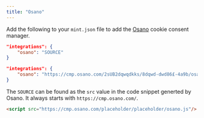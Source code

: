 ```yaml
---
title: "Osano"
---
```


Add the following to your `mint.json` file to add the [Osano](https://www.osano.com/) cookie consent manager.

<CodeGroup>

```json Integration options in mint.json
"integrations": {
    "osano": "SOURCE"
}
```

```json Example
"integrations": {
    "osano": "https://cmp.osano.com/2sUB2dqwqdkks/8dqwd-dwd86£-4a9b/osano.js"
}
```

</CodeGroup>

The `SOURCE` can be found as the `src` value in the code snippet generted by Osano. It always starts with `https://cmp.osano.com/`.

```html Code snippet from Osano
<script src="https://cmp.osano.com/placeholder/placeholder/osano.js"/>
```